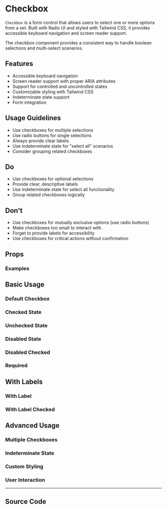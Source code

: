 
<Meta of={CheckboxStories} />

# Checkbox

`Checkbox` is a form control that allows users to select one or more options from a set. Built with Radix UI and styled with Tailwind CSS, it provides accessible keyboard navigation and screen reader support.

The checkbox component provides a consistent way to handle boolean selections and multi-select scenarios.

## Features

- Accessible keyboard navigation
- Screen reader support with proper ARIA attributes
- Support for controlled and uncontrolled states
- Customizable styling with Tailwind CSS
- Indeterminate state support
- Form integration

## Usage Guidelines

- Use checkboxes for multiple selections
- Use radio buttons for single selections
- Always provide clear labels
- Use indeterminate state for "select all" scenarios
- Consider grouping related checkboxes

## Do

- Use checkboxes for optional selections
- Provide clear, descriptive labels
- Use indeterminate state for select all functionality
- Group related checkboxes logically

## Don't

- Use checkboxes for mutually exclusive options (use radio buttons)
- Make checkboxes too small to interact with
- Forget to provide labels for accessibility
- Use checkboxes for critical actions without confirmation

## Props

<Controls of={CheckboxStories.Default} />

### Examples

## Basic Usage

### Default Checkbox

<Canvas of={CheckboxStories.Default} />

### Checked State

<Canvas of={CheckboxStories.Checked} />

### Unchecked State

<Canvas of={CheckboxStories.Unchecked} />

### Disabled State

<Canvas of={CheckboxStories.Disabled} />

### Disabled Checked

<Canvas of={CheckboxStories.DisabledChecked} />

### Required

<Canvas of={CheckboxStories.Required} />

## With Labels

### With Label

<Canvas of={CheckboxStories.WithLabel} />

### With Label Checked

<Canvas of={CheckboxStories.WithLabelChecked} />

## Advanced Usage

### Multiple Checkboxes

<Canvas of={CheckboxStories.MultipleCheckboxes} />

### Indeterminate State

<Canvas of={CheckboxStories.Indeterminate} />

### Custom Styling

<Canvas of={CheckboxStories.CustomStyling} />

### User Interaction

<Canvas of={CheckboxStories.UserInteraction} />

---

## Source Code

<Source of={CheckboxStories.Default} language='tsx' />
